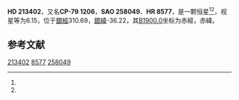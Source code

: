 {{Starbox begin
| name = HD 213402
}}
{{Starbox observe
| epoch = [[J2000.0|J2000.0]]
| constell = {{星座名待查}}<ref name=SIMBAD>{{cite web
 | url=http://simbad.u-strasbg.fr/simbad/sim-id?Ident=HR+8577
 | title =Pulsating variable Star
 | publisher=Centre de Données astronomiques de Strasbourg
 | work=SIMBAD
 | accessdate=2012-07-13}}</ref><ref name=DATA>{{cite web
 | url=http://vizier.u-strasbg.fr/viz-bin/VizieR-5?-out.add=.&-source=5050&-corr=PK=HR&-out.max=9999&HR=8577
 | title=VizieR Detailed Page
 | accessdate=2012-07-13
 | archive-date=2016-03-04
 | archive-url=https://web.archive.org/web/20160304232222/http://vizier.u-strasbg.fr/viz-bin/VizieR-5?-out.add=.&-source=5050&-corr=PK=HR&-out.max=9999&HR=8577
 | dead-url=no
 }}</ref>
| 星官 = 
| ra = {{RA|22|35|26.4}}<ref name=SIMBAD /><ref name=DATA />
| dec = {{DEC|-78|46|18}}<ref name=SIMBAD /><ref name=DATA />
| appmag_v = 6.15<ref name=SIMBAD /><ref name=DATA />
}}
{{Starbox character
| class = K1III<ref name=SIMBAD /><ref name=DATA />
| b-v = 1.38<ref name=SIMBAD /><ref name=DATA />
| u-b = 1.35<ref name=SIMBAD /><ref name=DATA />
| r-i = <ref name=SIMBAD /><ref name=DATA />
| variable = 
}}
{{Starbox astrometry
| radial_v = 1.35
| prop_mo_ra = -13
| parallax = 
| p_error = 
}}
{{Starbox catalog
| names =CP-79 1206，[[SAO星表|SAO]] 258049，[[HD星表|HD]] 213402，[[HR星表|HR]] 8577}}
{{Starbox reference |Simbad=HR+8577}}
{{Starbox end}}

'''HD 213402'''，又名'''CP-79 1206'''，'''SAO 258049'''、'''HR 8577'''，是一颗恒星<ref name=SIMBAD /><ref name=DATA />，视星等为6.15，位于[[銀道座標系|銀經]]310.69，[[銀道座標系|銀緯]]-36.22，其[[B1900.0|B1900.0]]坐标为赤經{{RA|22|25|55.3}}，赤緯{{DEC|-79|-36.22|12}}。

== 参考文献 ==
{{reflist}}

{{star-stub}}

[[Category:HD和HDE天體|213402]]
[[Category:HR天體|8577]]
[[Category:SAO天體|258049]]